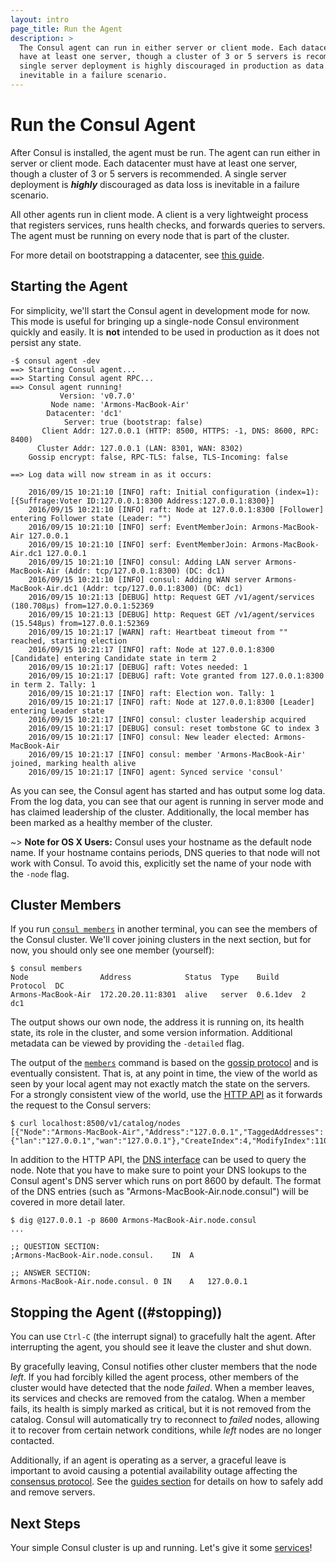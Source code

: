 ```yaml
---
layout: intro
page_title: Run the Agent
description: >
  The Consul agent can run in either server or client mode. Each datacenter must
  have at least one server, though a cluster of 3 or 5 servers is recommended. A
  single server deployment is highly discouraged in production as data loss is
  inevitable in a failure scenario.
---
```


# Run the Consul Agent

After Consul is installed, the agent must be run. The agent can run either
in server or client mode. Each datacenter must have at least one server,
though a cluster of 3 or 5 servers is recommended. A single server deployment
is _**highly**_ discouraged as data loss is inevitable in a failure scenario.

All other agents run in client mode. A client is a very lightweight
process that registers services, runs health checks, and forwards queries to
servers. The agent must be running on every node that is part of the cluster.

For more detail on bootstrapping a datacenter, see
[this guide](/docs/guides/bootstrapping).

## Starting the Agent

For simplicity, we'll start the Consul agent in development mode for now. This
mode is useful for bringing up a single-node Consul environment quickly and
easily. It is **not** intended to be used in production as it does not persist
any state.

```text
-$ consul agent -dev
==> Starting Consul agent...
==> Starting Consul agent RPC...
==> Consul agent running!
           Version: 'v0.7.0'
         Node name: 'Armons-MacBook-Air'
        Datacenter: 'dc1'
            Server: true (bootstrap: false)
       Client Addr: 127.0.0.1 (HTTP: 8500, HTTPS: -1, DNS: 8600, RPC: 8400)
      Cluster Addr: 127.0.0.1 (LAN: 8301, WAN: 8302)
    Gossip encrypt: false, RPC-TLS: false, TLS-Incoming: false

==> Log data will now stream in as it occurs:

    2016/09/15 10:21:10 [INFO] raft: Initial configuration (index=1): [{Suffrage:Voter ID:127.0.0.1:8300 Address:127.0.0.1:8300}]
    2016/09/15 10:21:10 [INFO] raft: Node at 127.0.0.1:8300 [Follower] entering Follower state (Leader: "")
    2016/09/15 10:21:10 [INFO] serf: EventMemberJoin: Armons-MacBook-Air 127.0.0.1
    2016/09/15 10:21:10 [INFO] serf: EventMemberJoin: Armons-MacBook-Air.dc1 127.0.0.1
    2016/09/15 10:21:10 [INFO] consul: Adding LAN server Armons-MacBook-Air (Addr: tcp/127.0.0.1:8300) (DC: dc1)
    2016/09/15 10:21:10 [INFO] consul: Adding WAN server Armons-MacBook-Air.dc1 (Addr: tcp/127.0.0.1:8300) (DC: dc1)
    2016/09/15 10:21:13 [DEBUG] http: Request GET /v1/agent/services (180.708µs) from=127.0.0.1:52369
    2016/09/15 10:21:13 [DEBUG] http: Request GET /v1/agent/services (15.548µs) from=127.0.0.1:52369
    2016/09/15 10:21:17 [WARN] raft: Heartbeat timeout from "" reached, starting election
    2016/09/15 10:21:17 [INFO] raft: Node at 127.0.0.1:8300 [Candidate] entering Candidate state in term 2
    2016/09/15 10:21:17 [DEBUG] raft: Votes needed: 1
    2016/09/15 10:21:17 [DEBUG] raft: Vote granted from 127.0.0.1:8300 in term 2. Tally: 1
    2016/09/15 10:21:17 [INFO] raft: Election won. Tally: 1
    2016/09/15 10:21:17 [INFO] raft: Node at 127.0.0.1:8300 [Leader] entering Leader state
    2016/09/15 10:21:17 [INFO] consul: cluster leadership acquired
    2016/09/15 10:21:17 [DEBUG] consul: reset tombstone GC to index 3
    2016/09/15 10:21:17 [INFO] consul: New leader elected: Armons-MacBook-Air
    2016/09/15 10:21:17 [INFO] consul: member 'Armons-MacBook-Air' joined, marking health alive
    2016/09/15 10:21:17 [INFO] agent: Synced service 'consul'
```

As you can see, the Consul agent has started and has output some log
data. From the log data, you can see that our agent is running in server mode
and has claimed leadership of the cluster. Additionally, the local member has
been marked as a healthy member of the cluster.

~> **Note for OS X Users:** Consul uses your hostname as the
default node name. If your hostname contains periods, DNS queries to
that node will not work with Consul. To avoid this, explicitly set
the name of your node with the `-node` flag.

## Cluster Members

If you run [`consul members`](/docs/commands/members) in another terminal, you
can see the members of the Consul cluster. We'll cover joining clusters in the next
section, but for now, you should only see one member (yourself):

```shell-session
$ consul members
Node                Address            Status  Type    Build     Protocol  DC
Armons-MacBook-Air  172.20.20.11:8301  alive   server  0.6.1dev  2         dc1
```

The output shows our own node, the address it is running on, its
health state, its role in the cluster, and some version information.
Additional metadata can be viewed by providing the `-detailed` flag.

The output of the [`members`](/docs/commands/members) command is based on
the [gossip protocol](/docs/internals/gossip) and is eventually consistent.
That is, at any point in time, the view of the world as seen by your local
agent may not exactly match the state on the servers. For a strongly consistent
view of the world, use the [HTTP API](/api) as it forwards the
request to the Consul servers:

```shell-session
$ curl localhost:8500/v1/catalog/nodes
[{"Node":"Armons-MacBook-Air","Address":"127.0.0.1","TaggedAddresses":{"lan":"127.0.0.1","wan":"127.0.0.1"},"CreateIndex":4,"ModifyIndex":110}]
```

In addition to the HTTP API, the [DNS interface](/docs/discovery/dns) can
be used to query the node. Note that you have to make sure to point your DNS
lookups to the Consul agent's DNS server which runs on port 8600 by default.
The format of the DNS entries (such as "Armons-MacBook-Air.node.consul") will
be covered in more detail later.

```shell-session
$ dig @127.0.0.1 -p 8600 Armons-MacBook-Air.node.consul
...

;; QUESTION SECTION:
;Armons-MacBook-Air.node.consul.	IN	A

;; ANSWER SECTION:
Armons-MacBook-Air.node.consul.	0 IN	A	127.0.0.1
```

## Stopping the Agent ((#stopping))

You can use `Ctrl-C` (the interrupt signal) to gracefully halt the agent.
After interrupting the agent, you should see it leave the cluster
and shut down.

By gracefully leaving, Consul notifies other cluster members that the
node _left_. If you had forcibly killed the agent process, other members
of the cluster would have detected that the node _failed_. When a member leaves,
its services and checks are removed from the catalog. When a member fails,
its health is simply marked as critical, but it is not removed from the catalog.
Consul will automatically try to reconnect to _failed_ nodes, allowing it
to recover from certain network conditions, while _left_ nodes are no longer contacted.

Additionally, if an agent is operating as a server, a graceful leave is important
to avoid causing a potential availability outage affecting the
[consensus protocol](/docs/internals/consensus). See the
[guides section](/docs/guides) for details on how to safely add
and remove servers.

## Next Steps

Your simple Consul cluster is up and running. Let's give it some
[services](/intro/getting-started/services)!
